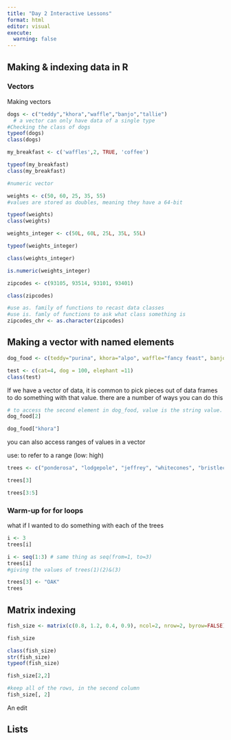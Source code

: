```yaml
---
title: "Day 2 Interactive Lessons"
format: html
editor: visual
execute: 
  warning: false
---
```


## Making & indexing data in R

### Vectors

Making vectors

```r
dogs <- c("teddy","khora","waffle","banjo","tallie")
  # a vector can only have data of a single type
#Checking the class of dogs
typeof(dogs)
class(dogs)
```

```r
my_breakfast <- c('waffles',2, TRUE, 'coffee')

typeof(my_breakfast)
class(my_breakfast)
```

```r
#numeric vector

weights <- c(50, 60, 25, 35, 55)
#values are stored as doubles, meaning they have a 64-bit

typeof(weights)
class(weights)
```

```r
weights_integer <- c(50L, 60L, 25L, 35L, 55L)

typeof(weights_integer)

class(weights_integer)
```

```r
is.numeric(weights_integer)
```

```r
zipcodes <- c(93105, 93514, 93101, 93401)

class(zipcodes)

#use as. family of functions to recast data classes
#use is. famly of functions to ask what class something is 
zipcodes_chr <- as.character(zipcodes)
```

## Making a vector with named elements

```r
dog_food <- c(teddy="purina", khora="alpo", waffle="fancy feast", banjo= "blue diamond", tallie= "farmer's dog")

test <- c(cat=4, dog = 100, elephant =11)
class(test)
```

If we have a vector of data, it is common to pick pieces out of data frames to do something with that value. there are a number of ways you can do this

```r
# to access the second element in dog_food, value is the string value. R uses 1 index, starts at 1
dog_food[2]
```

```r
dog_food["khora"]

```

you can also access ranges of values in a vector

use: to refer to a range (low: high)

```r
trees <- c("ponderosa", "lodgepole", "jeffrey", "whitecones", "bristlecone")

trees[3]

trees[3:5]
```

### Warm-up for for loops

what if I wanted to do something with each of the trees

```r
i <- 3
trees[i]
```

```r
i <- seq(1:3) # same thing as seq(from=1, to=3)
trees[i]
#giving the values of trees(1)(2)&(3)

```

```r
trees[3] <- "OAK"
trees
```

## Matrix indexing

```r
fish_size <- matrix(c(0.8, 1.2, 0.4, 0.9), ncol=2, nrow=2, byrow=FALSE)

fish_size

class(fish_size)
str(fish_size)
typeof(fish_size)

fish_size[2,2]

#keep all of the rows, in the second column
fish_size[, 2]

```

An edit

## Lists
